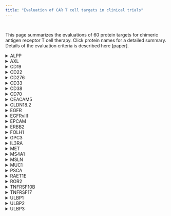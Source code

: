 ```yaml
---
title: "Evaluation of CAR T cell targets in clinical trials"
---
```


<br>

This page summarizes the evaluations of 60 protein targets for chimeric antigen receptor T cell therapy. Click  protein names for a detailed summary. Details of the evaluation criteria is described here [paper].

<details>
  <summary>ALPP</summary>
```r
options(timeout = 1000)
res <- knitr::knit_child('cartcontent/scr/ALPP.Rmd', quiet = TRUE)
cat(res, sep = '\n')
```
</details>

<details>
  <summary>AXL</summary>
```r
options(timeout = 1000)
res <- knitr::knit_child('cartcontent/scr/AXL.Rmd', quiet = TRUE)
cat(res, sep = '\n')
```
</details>

<details>
  <summary>CD19</summary>
```r
options(timeout = 1000)
res <- knitr::knit_child('cartcontent/scr/CD19.Rmd', quiet = TRUE)
cat(res, sep = '\n')
```
</details>

<details>
  <summary>CD22</summary>
```r
options(timeout = 1000)
res <- knitr::knit_child('cartcontent/scr/CD22.Rmd', quiet = TRUE)
cat(res, sep = '\n')
```
</details>

<details>
  <summary>CD276</summary>
```r
options(timeout = 1000)
res <- knitr::knit_child('cartcontent/scr/CD276.Rmd', quiet = TRUE)
cat(res, sep = '\n')
```
</details>

<details>
  <summary>CD33</summary>
```r
options(timeout = 1000)
res <- knitr::knit_child('cartcontent/scr/CD33.Rmd', quiet = TRUE)
cat(res, sep = '\n')
```
</details>

<details>
  <summary>CD38</summary>
```r
options(timeout = 1000)
res <- knitr::knit_child('cartcontent/scr/CD38.Rmd', quiet = TRUE)
cat(res, sep = '\n')
```
</details>

<details>
  <summary>CD70</summary>
```r
res <- knitr::knit_child('cartcontent/scr/CD70.Rmd', quiet = TRUE)
cat(res, sep = '\n')
```
</details>

<details>
  <summary>CEACAM5</summary>
```r
res <- knitr::knit_child('cartcontent/scr/CEACAM5.Rmd', quiet = TRUE)
cat(res, sep = '\n')
```
</details>

<details>
  <summary>CLDN18.2</summary>
```r
res <- knitr::knit_child('cartcontent/scr/CLDN18_2.Rmd', quiet = TRUE)
cat(res, sep = '\n')
```
</details>

<details>
  <summary>EGFR</summary>
```r
res <- knitr::knit_child('cartcontent/scr/EGFR.Rmd', quiet = TRUE)
cat(res, sep = '\n')
```
</details>

<details>
  <summary>EGFRvIII</summary>
```r
res <- knitr::knit_child('cartcontent/scr/EGFRvIII.Rmd', quiet = TRUE)
cat(res, sep = '\n')
```
</details>

<details>
  <summary>EPCAM</summary>
```r
res <- knitr::knit_child('cartcontent/scr/EPCAM.Rmd', quiet = TRUE)
cat(res, sep = '\n')
```
</details>

<details>
  <summary>ERBB2</summary>
```r
res <- knitr::knit_child('cartcontent/scr/ERBB2.Rmd', quiet = TRUE)
cat(res, sep = '\n')
```
</details>

<details>
  <summary>FOLH1</summary>
```r
res <- knitr::knit_child('cartcontent/scr/FOLH1.Rmd', quiet = TRUE)
cat(res, sep = '\n')
```
</details>

<details>
  <summary>GPC3</summary>
```r
res <- knitr::knit_child('cartcontent/scr/GPC3.Rmd', quiet = TRUE)
cat(res, sep = '\n')
```
</details>

<details>
  <summary>IL3RA</summary>
```r
res <- knitr::knit_child('cartcontent/scr/IL3RA.Rmd', quiet = TRUE)
cat(res, sep = '\n')
```
</details>

<details>
  <summary>MET</summary>
```r
res <- knitr::knit_child('cartcontent/scr/MET.Rmd', quiet = TRUE)
cat(res, sep = '\n')
```
</details>

<details>
  <summary>MS4A1</summary>
```r
res <- knitr::knit_child('cartcontent/scr/MS4A1.Rmd', quiet = TRUE)
cat(res, sep = '\n')
```
</details>

<details>
  <summary>MSLN</summary>
```r
res <- knitr::knit_child('cartcontent/scr/MSLN.Rmd', quiet = TRUE)
cat(res, sep = '\n')
```
</details>

<details>
  <summary>MUC1</summary>
```r
res <- knitr::knit_child('cartcontent/scr/MUC1.Rmd', quiet = TRUE)
cat(res, sep = '\n')
```
</details>

<details>
  <summary>PSCA</summary>
```r
res <- knitr::knit_child('cartcontent/scr/PSCA.Rmd', quiet = TRUE)
cat(res, sep = '\n')
```
</details>

<details>
  <summary>RAET1E</summary>
```r
res <- knitr::knit_child('cartcontent/scr/RAET1E.Rmd', quiet = TRUE)
cat(res, sep = '\n')
```
</details>

<details>
  <summary>ROR2</summary>
```r
res <- knitr::knit_child('cartcontent/scr/ROR2.Rmd', quiet = TRUE)
cat(res, sep = '\n')
```
</details>

<details>
  <summary>TNFRSF10B</summary>
```r
res <- knitr::knit_child('cartcontent/scr/TNFRSF10B.Rmd', quiet = TRUE)
cat(res, sep = '\n')
```
</details>

<details>
  <summary>TNFRSF17</summary>
```r
res <- knitr::knit_child('cartcontent/scr/TNFRSF17.Rmd', quiet = TRUE)
cat(res, sep = '\n')
```
</details>

<details>
  <summary>ULBP1</summary>
```r
res <- knitr::knit_child('cartcontent/scr/ULBP1.Rmd', quiet = TRUE)
cat(res, sep = '\n')
```
</details>

<details>
  <summary>ULBP2</summary>
```r
res <- knitr::knit_child('cartcontent/scr/ULBP2.Rmd', quiet = TRUE)
cat(res, sep = '\n')
```
</details>

<details>
  <summary>ULBP3</summary>
```r
res <- knitr::knit_child('cartcontent/scr/ULBP3.Rmd', quiet = TRUE)
cat(res, sep = '\n')
```
</details>
